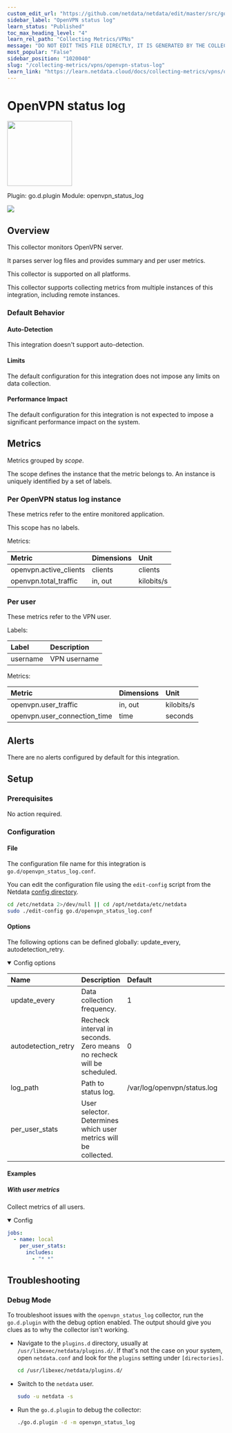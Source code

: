```yaml
---
custom_edit_url: "https://github.com/netdata/netdata/edit/master/src/go/collectors/go.d.plugin/modules/openvpn_status_log/metadata.yaml"
sidebar_label: "OpenVPN status log"
learn_status: "Published"
toc_max_heading_level: "4"
learn_rel_path: "Collecting Metrics/VPNs"
message: "DO NOT EDIT THIS FILE DIRECTLY, IT IS GENERATED BY THE COLLECTOR'S metadata.yaml FILE"
most_popular: "False"
sidebar_position: "1020040"
slug: "/collecting-metrics/vpns/openvpn-status-log"
learn_link: "https://learn.netdata.cloud/docs/collecting-metrics/vpns/openvpn-status-log"
---
```



# OpenVPN status log


<img src="https://netdata.cloud/img/openvpn.svg" width="150"/>


Plugin: go.d.plugin
Module: openvpn_status_log

<img src="https://img.shields.io/badge/maintained%20by-Netdata-%2300ab44" />

## Overview

This collector monitors OpenVPN server.

It parses server log files and provides summary and per user metrics.




This collector is supported on all platforms.

This collector supports collecting metrics from multiple instances of this integration, including remote instances.


### Default Behavior

#### Auto-Detection

This integration doesn't support auto-detection.

#### Limits

The default configuration for this integration does not impose any limits on data collection.

#### Performance Impact

The default configuration for this integration is not expected to impose a significant performance impact on the system.


## Metrics

Metrics grouped by *scope*.

The scope defines the instance that the metric belongs to. An instance is uniquely identified by a set of labels.



### Per OpenVPN status log instance

These metrics refer to the entire monitored application.

This scope has no labels.

Metrics:

| Metric | Dimensions | Unit |
|:------|:----------|:----|
| openvpn.active_clients | clients | clients |
| openvpn.total_traffic | in, out | kilobits/s |

### Per user

These metrics refer to the VPN user.

Labels:

| Label      | Description     |
|:-----------|:----------------|
| username | VPN username |

Metrics:

| Metric | Dimensions | Unit |
|:------|:----------|:----|
| openvpn.user_traffic | in, out | kilobits/s |
| openvpn.user_connection_time | time | seconds |



## Alerts

There are no alerts configured by default for this integration.


## Setup

### Prerequisites

No action required.

### Configuration

#### File

The configuration file name for this integration is `go.d/openvpn_status_log.conf`.


You can edit the configuration file using the `edit-config` script from the
Netdata [config directory](/docs/netdata-agent/configuration#the-netdata-config-directory).

```bash
cd /etc/netdata 2>/dev/null || cd /opt/netdata/etc/netdata
sudo ./edit-config go.d/openvpn_status_log.conf
```
#### Options

The following options can be defined globally: update_every, autodetection_retry.


<details open><summary>Config options</summary>

| Name | Description | Default | Required |
|:----|:-----------|:-------|:--------:|
| update_every | Data collection frequency. | 1 | no |
| autodetection_retry | Recheck interval in seconds. Zero means no recheck will be scheduled. | 0 | no |
| log_path | Path to status log. | /var/log/openvpn/status.log | yes |
| per_user_stats | User selector. Determines which user metrics will be collected. |  | no |

</details>

#### Examples

##### With user metrics

Collect metrics of all users.

<details open><summary>Config</summary>

```yaml
jobs:
  - name: local
    per_user_stats:
      includes:
        - "* *"

```
</details>



## Troubleshooting

### Debug Mode

To troubleshoot issues with the `openvpn_status_log` collector, run the `go.d.plugin` with the debug option enabled. The output
should give you clues as to why the collector isn't working.

- Navigate to the `plugins.d` directory, usually at `/usr/libexec/netdata/plugins.d/`. If that's not the case on
  your system, open `netdata.conf` and look for the `plugins` setting under `[directories]`.

  ```bash
  cd /usr/libexec/netdata/plugins.d/
  ```

- Switch to the `netdata` user.

  ```bash
  sudo -u netdata -s
  ```

- Run the `go.d.plugin` to debug the collector:

  ```bash
  ./go.d.plugin -d -m openvpn_status_log
  ```


